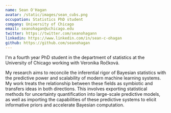 ```yaml
---
name: Sean O'Hagan
avatar: /static/images/sean_cubs.png
occupation: Statistics PhD student
company: University of Chicago
email: seanohagan@uchicago.edu
twitter: https://twitter.com/seanohagann
linkedin: https://www.linkedin.com/in/sean-c-ohagan
github: https://github.com/seanohagan
---
```


I'm a fourth year PhD student in the department of statistics at the University of Chicago working with Veronika Ročková. 

My research aims to reconcile the inferential rigor of Bayesian statistics with the predictive power and scalability of modern machine learning systems. My work treats the relationship between these fields as symbiotic and transfers ideas in both directions. This involves exporting statistical methods for uncertainty quantification into large-scale predictive models, as well as importing the capabilities of these predictive systems to elicit informative priors and accelerate Bayesian computation. 
